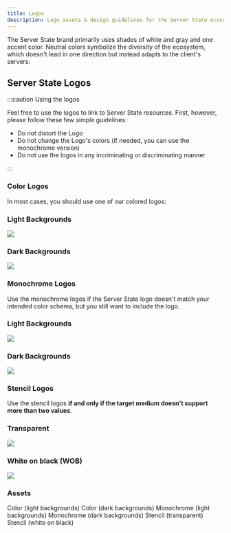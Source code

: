 ```yaml
---
title: Logos
description: Logo assets & design guidelines for the Server State ecosystem
---
```


<!--
Guide
=====

=== When to use this template:
Use this template when you want to explain how to work with a specific technology/concept.

=== When not to use this template:
When
- the article provides a quick explanation of a single concept (use a concept instead)
- the article should be a quick way to look things up (use a reference instead)
- the article focuses on how to solve a particular technical problem (use a tutorial instead)

=== Guide or Tutorial
A tutorial provides a quick, technical "step-by-step" tutorial for a
given problem. Thus, a guide describes less the handling of a specific problem
and more the general interaction of the reader with a given concept.

Example with npm articles:
- "npm": (Concept, explaining what npm is)
- "Installing a dependency with npm" (Tutorial, providing a quick tutorial to
  solve a technical problem)
- "Managing dependencies with npm" (Guide, including both technical knowledge, but
  also best practices and more)

=== Writing tips:
- Write in the present tense
- Use neutral pronouns (they/them instead of he/she and him/her)
- Be respectful to everyone
- Be aware of the potential for cultural misunderstandings
- Guides are more comprehensive than many other article types.
  Feel free to add context and best practices.
- Mention common pitfalls and how not to use something (and why)
-->

<!-- Relevant imports: -->


The Server State brand primarily uses shades of white and gray and one accent
color. Neutral colors symbolize the diversity of the ecosystem, which doesn't
lead in one direction but instead adapts to the client's servers:

## Server State Logos

:::caution Using the logos

Feel free to use the logos to link to Server State resources. First, however,
please follow these few simple guidelines:

- Do not distort the Logo
- Do not change the Logo's colors (if needed, you can use the monochrome
  version)
- Do not use the logos in any incriminating or discriminating manner

:::

### Color Logos

In most cases, you should use one of our colored logos:

<Grid>
	<div style={{ background: '#e3e3e3', color: '#232323', padding: '1em' }}>
		<h3>Light Backgrounds</h3>
		<Image src="/branding/assets/logos/color-light.svg" />
	</div>
	<div style={{ background: '#232323', color: '#e3e3e3', padding: '1em' }}>
		<h3>Dark Backgrounds</h3>
		<Image src="/branding/assets/logos/color-dark.svg" />
	</div>
</Grid>

### Monochrome Logos

Use the monochrome logos if the Server State logo doesn't match your intended
color schema, but you still want to include the logo.

<Grid>
	<div style={{ background: '#e3e3e3', color: '#232323', padding: '1em' }}>
		<h3>Light Backgrounds</h3>
		<Image src="/branding/assets/logos/monochrome-light.svg" />
	</div>
	<div style={{ background: '#232323', color: '#e3e3e3', padding: '1em' }}>
		<h3>Dark Backgrounds</h3>
		<Image src="/branding/assets/logos/monochrome-dark.svg" />
	</div>
</Grid>

### Stencil Logos

Use the stencil logos **if and only if the target medium doesn't support more
than two values**.

<Grid>
	<div style={{ background: '#e3e3e3', color: '#232323', padding: '1em' }}>
		<h3>Transparent</h3>
		<Image src="/branding/assets/logos/stencil-transparent.svg" />
	</div>
	<div style={{ background: '#232323', color: '#e3e3e3', padding: '1em' }}>
		<h3>White on black (WOB)</h3>
		<Image src="/branding/assets/logos/stencil-wob.svg" />
	</div>
</Grid>

### Assets

<Grid>
	<FileDownload file="/branding/assets/logos/color-light.svg">
		Color (light backgrounds)
	</FileDownload>
	<FileDownload file="/branding/assets/logos/color-dark.svg">
		Color (dark backgrounds)
	</FileDownload>
	<FileDownload file="/branding/assets/logos/monochrome-light.svg">
		Monochrome (light backgrounds)
	</FileDownload>
	<FileDownload file="/branding/assets/logos/monochrome-dark.svg">
		Monochrome (dark backgrounds)
	</FileDownload>
	<FileDownload file="/branding/assets/logos/stencil-transparent.svg">
		Stencil (transparent)
	</FileDownload>
	<FileDownload file="/branding/assets/logos/stencil-wob.svg">
		Stencil (white on black)
	</FileDownload>
</Grid>
